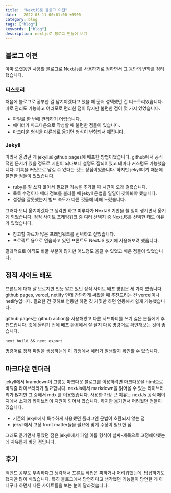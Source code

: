 ```yaml
---
title:  "NextJS로 블로그 이전"
date:   2022-03-11 00:01:00 +0900
category: blog
tags: ["blog"]
keywords: ["blog"]
description: nextjs로 블로그 만들어 보기
---
```


## 블로그 이전
아마 오랫동안 사용할 블로그로 NextJs를 사용하기로 정하면서 그 동안의 변화를 정리했습니다.

### 티스토리
처음에 블로그로 공부한 걸 남겨야겠다고 했을 때 문저 성택했던 건 티스토리였습니다.
따로 관리도 가능하고 여러모로 편리한 점이 많지만 불편한 점이 몇 가지 있었습니다.

- 파일로 한 번에 관리하기 어렵습니다.
- 에디터가 마크다운으로 작성할 때 불편한 점들이 있습니다.
- 마크다운 형식을 다른데로 옮기면 형식이 변형되서 깨집니다.

### Jekyll
따라서 옮겼던 게 jekyll로 github pages에 배포한 방법이었습니다.
github에서 공식적인 문서가 있을 정도로 지원이 되다보니 설명도 잘되어있고 테마나 커스텀도 가능했습니다.
기록을 커밋으로 남길 수 있다는 것도 장점이었습니다.
하지만 jekyll이기 때문에 불편한 점들이 있었습니다.

- ruby를 잘 쓰지 않아서 필요한 기능을 추가할 때 시간이 오래 걸렸습니다.
- 목록 수정이나 메타 정보를 불러올 때 jekyll 문법을 일일이 찾아봐야 했습니다.
- 설정을 잘못했는지 빌드 속도가 다른 것들에 비해 느렸습니다.

그러다 보니 옮겨야겠다고 생각만 하고 미루다가 NextJS 기반을 쓸 일이 생기면서 옮기게 되었습니다.
정적 사이트 프레임워크 중 여러 선택지 중 NextJS를 선택한 데도 이유가 있었습니다.

- 참고할 자료가 많은 프레임워크를 선택하고 싶었습니다.
- 프로젝트 용으로 연습하고 있던 프론트도 NextJS 였기에 사용해보려 했습니다.

결과적으로 아직도 바꿀 부분이 많지만 어느정도 옮길 수 있었고 배운 점들이 있었습니다.

## 정적 사이트 배포

프론트에 대해 잘 모르지만 언뜻 알고 있던 정적 사이트 배포 방법은 세 가지 였습니다.
github pages, vercel, netlify 인데 간단하게 써봤을 때 추천드리는 건 vercel이나 netlify입니다.
필요한 건 깃허브 연동만 하면 깃 커밋만 하면 연동해서 쉽게 가능했습니다.

github pages는 github action을 사용해봤고 다른 서드파티를 쓰기 싫은 분들에게 추천드립니다.
깃에 올리기 전에 배포 환경에서 잘 될지 다음 명령어로 확인해보는 것이 좋습니다.

```
next build && next export
```

명령어로 정적 파일을 생성하는데 이 과정에서 에러가 발생할지 확인할 수 있습니다.

## 마크다운 렌더러

jekyll에서 kramdown이 그렇듯 마크다운 블로그를 이용하려면 마크다운을 html으로 바꿔줄 라이브러리가 필요합니다.
nextJs에서 markdown을 읽어올 수 있는 라이브러리가 많지만 그 중에서 mdx 를 이용했습니다.
사용한 가장 큰 이유는 nextJs 공식 페이지에서 소개와 라이브러이 지원이 되어서 였습니다.
하지만 옮기면서 어려웠던 점들이 있습니다.

- 기존의 jekyll에서 특수하게 사용했던 플러그인 문법이 호환되지 않는 점
- jekyll에서 고정 front matter들을 필요에 맞게 수정이 필요한 점

그래도 옮기면서 좋았던 점은 jekyll에서 파일 이름 형식이 날짜-제목으로 고정해야했는데 자유롭게 바뀐 점입니다.

## 후기

백엔드 공부도 부족하다고 생각해서 프론트 작업은 피하거나 어려워했는데, 답답하기도 했지만 많이 배웠습니다.
특히 블로그에서 당연하다고 생각했던 기능들이 당연한 게 아니구나 하면서 다른 사이트들을 보는 눈이 달라졌습니다.



